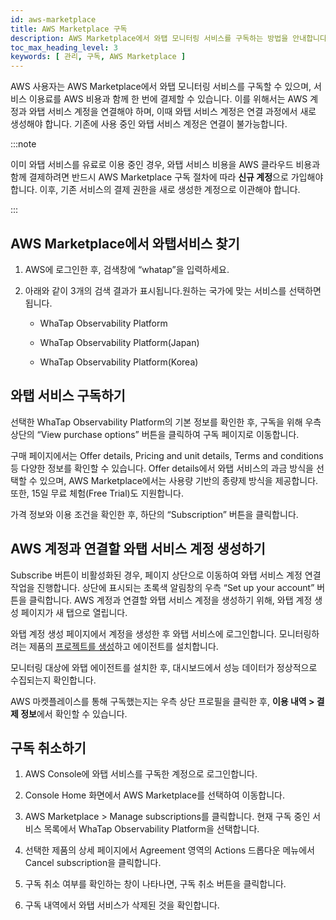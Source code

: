 ```yaml
---
id: aws-marketplace
title: AWS Marketplace 구독
description: AWS Marketplace에서 와탭 모니터링 서비스를 구독하는 방법을 안내합니다.
toc_max_heading_level: 3
keywords: [ 관리, 구독, AWS Marketplace ]
---
```


AWS 사용자는 AWS Marketplace에서 와탭 모니터링 서비스를 구독할 수 있으며, 서비스 이용료를 AWS 비용과 함께 한 번에 결제할 수 있습니다. 이를 위해서는 AWS 계정과 와탭 서비스 계정을 연결해야 하며, 이때 와탭 서비스 계정은 연결 과정에서 새로 생성해야 합니다.
기존에 사용 중인 와탭 서비스 계정은 연결이 불가능합니다.


:::note 

이미 와탭 서비스를 유료로 이용 중인 경우, 와탭 서비스 비용을 AWS 클라우드 비용과 함께 결제하려면 반드시 AWS Marketplace 구독 절차에 따라 **신규 계정**으로 가입해야 합니다. 이후, 기존 서비스의 결제 권한을 새로 생성한 계정으로 이관해야 합니다.

:::

## AWS Marketplace에서 와탭서비스 찾기

1. AWS에 로그인한 후, 검색창에 “whatap”을 입력하세요.

2. 아래와 같이 3개의 검색 결과가 표시됩니다.원하는 국가에 맞는 서비스를 선택하면 됩니다.

    * WhaTap Observability Platform

    * WhaTap Observability Platform(Japan)

    * WhaTap Observability Platform(Korea)

## 와탭 서비스 구독하기

선택한 WhaTap Observability Platform의 기본 정보를 확인한 후, 구독을 위해 우측 상단의 “View purchase options” 버튼을 클릭하여 구독 페이지로 이동합니다.

구매 페이지에서는 Offer details, Pricing and unit details, Terms and conditions 등 다양한 정보를 확인할 수 있습니다. Offer details에서 와탭 서비스의 과금 방식을 선택할 수 있으며, AWS Marketplace에서는 사용량 기반의 종량제 방식을 제공합니다. 또한, 15일 무료 체험(Free Trial)도 지원합니다.

<ImgLang img='awsmp-view-purchase-offer.png' desc='AWSMP 와탭 구독 상세 내역' />

가격 정보와 이용 조건을 확인한 후, 하단의 “Subscription” 버튼을 클릭합니다.

<ImgLang img='awsmp-view-purchase-pricing.png' desc='AWSMP 와탭 서비스 가격정보' />

<ImgLang img='awsmp-view-purchase-terms-conditions.png' desc='AWSMP 와탭 서비스 계약정보' />

## AWS 계정과 연결할 와탭 서비스 계정 생성하기

Subscribe 버튼이 비활성화된 경우, 페이지 상단으로 이동하여 와탭 서비스 계정 연결 작업을 진행합니다. 상단에 표시되는 초록색 알림창의 우측 “Set up your account” 버튼을 클릭합니다. AWS 계정과 연결할 와탭 서비스 계정을 생성하기 위해, 와탭 계정 생성 페이지가 새 탭으로 열립니다.

<ImgLang img='awsmp-view-purchase-linking-whatap-account.png' desc='AWSMP 와탭 서비스 연동' />

와탭 계정 생성 페이지에서 계정을 생성한 후 와탭 서비스에 로그인합니다. 모니터링하려는 제품의 [프로젝트를 생성](https://docs.whatap.io/quick-guide#cproject)하고 에이전트를 설치합니다. 

모니터링 대상에 와탭 에이전트를 설치한 후, 대시보드에서 성능 데이터가 정상적으로 수집되는지 확인합니다.

AWS 마켓플레이스를 통해 구독했는지는 우측 상단 프로필을 클릭한 후, **이용 내역 > 결제 정보**에서 확인할 수 있습니다.

## 구독 취소하기

1. AWS Console에 와탭 서비스를 구독한 계정으로 로그인합니다.

1. Console Home 화면에서 AWS Marketplace를 선택하여 이동합니다.

1. AWS Marketplace > Manage subscriptions를 클릭합니다. 현재 구독 중인 서비스 목록에서 WhaTap Observability Platform을 선택합니다.

1. 선택한 제품의 상세 페이지에서 Agreement 영역의 Actions 드롭다운 메뉴에서 Cancel subscription을 클릭합니다.

    <ImgLang img='awsmp-cancel-subscription.png' desc='AWSMP 와탭 서비스 구독 취소' />

1. 구독 취소 여부를 확인하는 창이 나타나면, 구독 취소 버튼을 클릭합니다.

1. 구독 내역에서 와탭 서비스가 삭제된 것을 확인합니다.